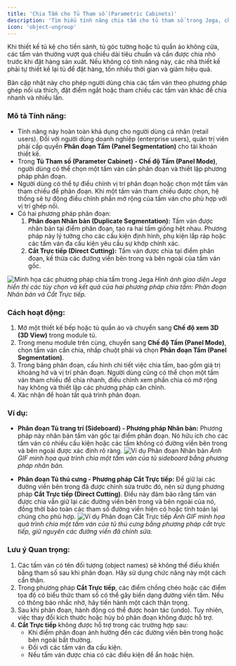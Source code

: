 ```yaml
---
title: 'Chia Tấm cho Tủ Tham số (Parametric Cabinets)'
description: 'Tìm hiểu tính năng chia tấm cho tủ tham số trong Jega, cho phép người dùng chia nhỏ các tấm ván vượt quá kích thước tiêu chuẩn một cách linh hoạt và hiệu quả.'
icon: 'object-ungroup'
---
```


Khi thiết kế tủ kệ cho tiền sảnh, tủ góc tường hoặc tủ quần áo không cửa, các tấm ván thường vượt quá chiều dài tiêu chuẩn và cần được chia nhỏ trước khi đặt hàng sản xuất. Nếu không có tính năng này, các nhà thiết kế phải tự thiết kế lại tủ để đặt hàng, tốn nhiều thời gian và giảm hiệu quả.

Bản cập nhật này cho phép người dùng chia các tấm ván theo phương pháp ghép nối ưa thích, đặt điểm ngắt hoặc tham chiếu các tấm ván khác để chia nhanh và nhiều lần.

### Mô tả Tính năng:
*   Tính năng này hoàn toàn khả dụng cho người dùng cá nhân (retail users). Đối với người dùng doanh nghiệp (enterprise users), quản trị viên phải cấp quyền **Phân đoạn Tấm (Panel Segmentation)** cho tài khoản thiết kế.
*   Trong **Tủ Tham số (Parameter Cabinet) - Chế độ Tấm (Panel Mode)**, người dùng có thể chọn một tấm ván cần phân đoạn và thiết lập phương pháp phân đoạn.
*   Người dùng có thể tự điều chỉnh vị trí phân đoạn hoặc chọn một tấm ván tham chiếu để phân đoạn. Khi một tấm ván tham chiếu được chọn, hệ thống sẽ tự động điều chỉnh phần mở rộng của tấm ván cho phù hợp với vị trí ghép nối.
*   Có hai phương pháp phân đoạn:
    1.  **Phân đoạn Nhân bản (Duplicate Segmentation):** Tấm ván được nhân bản tại điểm phân đoạn, tạo ra hai tấm giống hệt nhau. Phương pháp này lý tưởng cho các cấu kiện định hình, phụ kiện lắp ráp hoặc các tấm ván đa cấu kiện yêu cầu sự khớp chính xác.
    2.  **Cắt Trực tiếp (Direct Cutting):** Tấm ván được chia tại điểm phân đoạn, kế thừa các đường viền bên trong và bên ngoài của tấm ván gốc.

![Minh họa các phương pháp chia tấm trong Jega](https://3vj-outerapi.3vjia.com//doccenter/469488094442258496/cexternal/469489616571957315/682266307491676185_1742191587444_image.png)
*Hình ảnh giao diện Jega hiển thị các tùy chọn và kết quả của hai phương pháp chia tấm: Phân đoạn Nhân bản và Cắt Trực tiếp.*

### Cách hoạt động:
1.  Mở một thiết kế bếp hoặc tủ quần áo và chuyển sang **Chế độ xem 3D (3D View)** trong module tủ.
2.  Trong menu module trên cùng, chuyển sang **Chế độ Tấm (Panel Mode)**, chọn tấm ván cần chia, nhấp chuột phải và chọn **Phân đoạn Tấm (Panel Segmentation)**.
3.  Trong bảng phân đoạn, cấu hình chi tiết việc chia tấm, bao gồm giá trị khoảng hở và vị trí phân đoạn. Người dùng cũng có thể chọn một tấm ván tham chiếu để chia nhanh, điều chỉnh xem phần chia có mở rộng hay không và thiết lập các phương pháp căn chỉnh.
4.  Xác nhận để hoàn tất quá trình phân đoạn.

### Ví dụ:

*   **Phân đoạn Tủ trang trí (Sideboard) - Phương pháp Nhân bản:**
    Phương pháp này nhân bản tấm ván gốc tại điểm phân đoạn. Nó hữu ích cho các tấm ván có nhiều cấu kiện hoặc các tấm không có đường viền bên trong và bên ngoài được xác định rõ ràng.
    ![Ví dụ Phân đoạn Nhân bản](https://3vj-outerapi.3vjia.com//doccenter/469488094442258496/cexternal/469489616571957315/682266307491676185_1742970291717_%E3%80%90design%E3%80%91%E6%9D%BF%E4%BB%B6%E5%88%92%E5%88%86.gif)
    *Ảnh GIF minh họa quá trình chia một tấm ván của tủ sideboard bằng phương pháp nhân bản.*

*   **Phân đoạn Tủ thú cưng - Phương pháp Cắt Trực tiếp:**
    Để giữ lại các đường viền bên trong đã được chỉnh sửa trước đó, nên sử dụng phương pháp **Cắt Trực tiếp (Direct Cutting)**. Điều này đảm bảo rằng tấm ván được chia vẫn giữ lại các đường viền bên trong và bên ngoài của nó, đồng thời bảo toàn các tham số đường viền hiện có hoặc tính toán lại chúng cho phù hợp.
    ![Ví dụ Phân đoạn Cắt Trực tiếp](https://3vj-outerapi.3vjia.com//doccenter/469488094442258496/cexternal/469489616571957315/682266307491676185_1742969963917_%E3%80%90design%E3%80%91%E6%9D%BF%E4%BB%B6%E5%88%92%E5%88%86.gif)
    *Ảnh GIF minh họa quá trình chia một tấm ván của tủ thú cưng bằng phương pháp cắt trực tiếp, giữ nguyên các đường viền đã chỉnh sửa.*

### Lưu ý Quan trọng:
1.  Các tấm ván có tên đối tượng (object names) sẽ không thể điều khiển bằng tham số sau khi phân đoạn. Hãy sử dụng chức năng này một cách cẩn thận.
2.  Trong phương pháp **Cắt Trực tiếp**, các điểm chồng chéo hoặc các điểm tọa độ có biểu thức tham số có thể gây biến dạng đường viền tấm. Nếu có thông báo nhắc nhở, hãy tiến hành một cách thận trọng.
3.  Sau khi phân đoạn, hành động có thể được hoàn tác (undo). Tuy nhiên, việc thay đổi kích thước hoặc hủy bỏ phân đoạn không được hỗ trợ.
4.  **Cắt Trực tiếp** không được hỗ trợ trong các trường hợp sau:
    *   Khi điểm phân đoạn ảnh hưởng đến các đường viền bên trong hoặc bên ngoài bất thường.
    *   Đối với các tấm ván đa cấu kiện.
    *   Nếu tấm ván được chia có các điều kiện để ẩn hoặc hiện.
